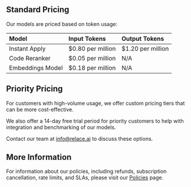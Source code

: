 ## Standard Pricing

Our models are priced based on token usage:

| Model | Input Tokens | Output Tokens |
|:------|:-------------|:--------------|
| Instant Apply | $0.80 per million | $1.20 per million |
| Code Reranker | $0.05 per million | N/A |
| Embeddings Model | $0.18 per million | N/A |

## Priority Pricing

For customers with high-volume usage, we offer custom pricing tiers that can be more cost-effective.

We also offer a 14-day free trial period for priority customers to help with integration and benchmarking of our models.

Contact our team at [info@relace.ai](mailto:info@relace.ai) to discuss these options.

## More Information

For information about our policies, including refunds, subscription cancellation, rate limits, and SLAs, please visit our [Policies](/policies) page.
